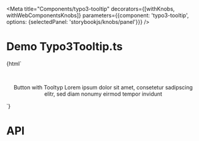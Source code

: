
<Meta
    title="Components/typo3-tooltip"
    decorators={[withKnobs, withWebComponentsKnobs]}
    parameters={{component: 'typo3-tooltip', options: {selectedPanel: 'storybookjs/knobs/panel'}}}
/>

# Demo Typo3Tooltip.ts

<Preview>
    <Story name="Basic Tooltip" height="220px">
        {html`
        <div style="padding: 45px 15px 15px; text-align: center;">
            <typo3-button id="anchor" onmouseover="tooltip.anchor = anchor;">Button with Tooltyp</typo3-button>
            <typo3-tooltip id="tooltip">Lorem ipsum dolor sit amet, consetetur sadipscing elitr, sed diam nonumy eirmod tempor invidunt</typo3-tooltip>
        </div>
    `}
    </Story>
</Preview>

# API

<Props of="typo3-tooltip"/>
